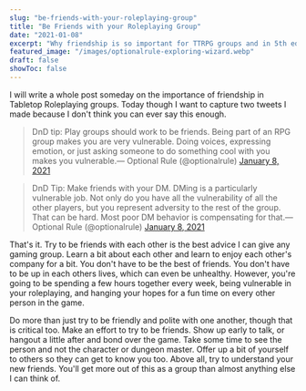 ```yaml
---
slug: "be-friends-with-your-roleplaying-group"
title: "Be Friends with your Roleplaying Group"
date: "2021-01-08"
excerpt: "Why friendship is so important for TTRPG groups and in 5th edition games."
featured_image: "/images/optionalrule-exploring-wizard.webp"
draft: false
showToc: false
---
```


I will write a whole post someday on the importance of friendship in Tabletop Roleplaying groups. Today though I want to capture two tweets I made because I don't think you can ever say this enough. 

> DnD tip: Play groups should work to be friends. Being part of an RPG group makes you are very vulnerable. Doing voices, expressing emotion, or just asking someone to do something cool with you makes you vulnerable.— Optional Rule (@optionalrule) [January 8, 2021](https://twitter.com/optionalrule/status/1347642826612473859?ref_src=twsrc%5Etfw)

> DnD Tip: Make friends with your DM. DMing is a particularly vulnerable job. Not only do you have all the vulnerability of all the other players, but you represent adversity to the rest of the group. That can be hard. Most poor DM behavior is compensating for that.— Optional Rule (@optionalrule) [January 8, 2021](https://twitter.com/optionalrule/status/1347643094943019010?ref_src=twsrc%5Etfw)

That's it. Try to be friends with each other is the best advice I can give any gaming group. Learn a bit about each other and learn to enjoy each other's company for a bit. You don't have to be the best of friends. You don't have to be up in each others lives, which can even be unhealthy. However, you're going to be spending a few hours together every week, being vulnerable in your roleplaying, and hanging your hopes for a fun time on every other person in the game. 

Do more than just try to be friendly and polite with one another, though that is critical too. Make an effort to try to be friends. Show up early to talk, or hangout a little after and bond over the game. Take some time to see the person and not the character or dungeon master. Offer up a bit of yourself to others so they can get to know you too. Above all, try to understand your new friends. You'll get more out of this as a group than almost anything else I can think of.